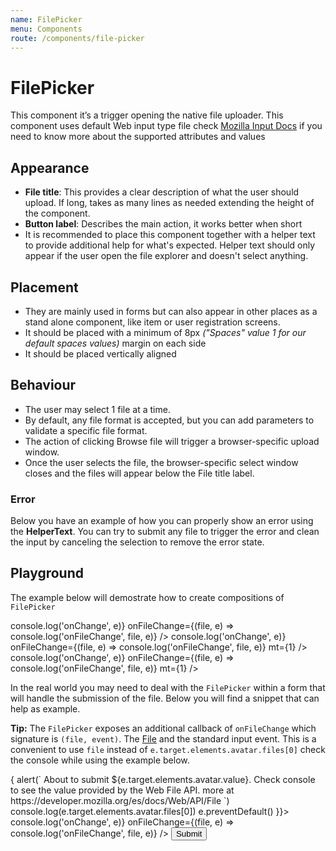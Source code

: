 ```yaml
---
name: FilePicker
menu: Components
route: /components/file-picker
---
```



# FilePicker

This component it’s a trigger opening the native file uploader.
This component uses default Web input type file check [Mozilla Input Docs](https://developer.mozilla.org/en-US/docs/Web/HTML/Element/input/file)
if you need to know more about the supported attributes and values

## Appearance
- **File title**: This provides a clear description of what the user should upload. If long, takes as many lines as needed extending the height of the component.
- **Button label**: Describes the main action, it works better when short
- It is recommended to place this component together with a helper text to provide additional help for what's expected. Helper text should only appear if the user open the file explorer and doesn't select anything.

## Placement

- They are mainly used in forms but can also appear in other places as a stand alone component, like item or user registration screens.
- It should be placed with a minimum of 8px _("Spaces" value 1 for our default spaces values)_ margin on each side
- It should be placed vertically aligned

## Behaviour

- The user may select 1 file at a time.
- By default, any file format is accepted, but you can add parameters to validate a specific file format.
- The action of clicking Browse file will trigger a browser-specific upload window.
- Once the user selects the file, the browser-specific select window closes and the files will appear below the File title label.

### Error
Below you have an example of how you can properly show an error using the **HelperText**. You can try to submit any file to trigger the error
and clean the input by canceling the selection to remove the error state.

<ControlledErrorFilePicker />

## Playground
The example below will demostrate how to create compositions of `FilePicker`

<Playground>
  <Box maxWidth="100%" width="30rem" mx="auto" p={2}>
    <FilePicker
      accept="image/png, image/jpeg"
      buttonText="Browse files"
      label="A picture of you"
      name="avatar"
      onChange={(e) => console.log('onChange', e)}
      onFileChange={(file, e) => console.log('onFileChange', file, e)}
    />
    <FilePicker
      accept="image/png, image/jpeg"
      buttonText="Browse files"
      label="A logo you like"
      name="logo"
      onChange={(e) => console.log('onChange', e)}
      onFileChange={(file, e) => console.log('onFileChange', file, e)}
      mt={1}
    />
    <FilePicker
      accept="image/png, image/jpeg"
      buttonText="Browse files"
      label="This provides a clear description of what the user should upload. Can be multiline"
      name="logo"
      onChange={(e) => console.log('onChange', e)}
      onFileChange={(file, e) => console.log('onFileChange', file, e)}
      mt={1}
    />
  </Box>
</Playground>

In the real world you may need to deal with the `FilePicker` within a form that will handle the submission of the file. Below you will find a snippet
that can help as example.

**Tip:** The `FilePicker` exposes an additional callback of `onFileChange` which signature is `(file, event)`. The [File](https://developer.mozilla.org/es/docs/Web/API/File)
and the standard input event. This is a convenient to use `file` instead of `e.target.elements.avatar.files[0]` check the console while using the example below.

<Playground>
  <Box maxWidth="100%" width="30rem" mx="auto">
    <form onSubmit={(e) => {
      alert(`
        About to submit ${e.target.elements.avatar.value}.
        Check console to see the value provided by the Web File API.
        more at https://developer.mozilla.org/es/docs/Web/API/File
      `)
      console.log(e.target.elements.avatar.files[0])
      e.preventDefault()
    }}>
      <Box mb={2}>
        <FilePicker
          accept="image/png, image/jpeg"
          buttonText="Browse files"
          label="A picture of you"
          name="avatar"
          onChange={(e) => console.log('onChange', e)}
          onFileChange={(file, e) => console.log('onFileChange', file, e)}
        />
      </Box>
      <Button type="submit">Submit</Button>
    </form>
  </Box>
</Playground>
